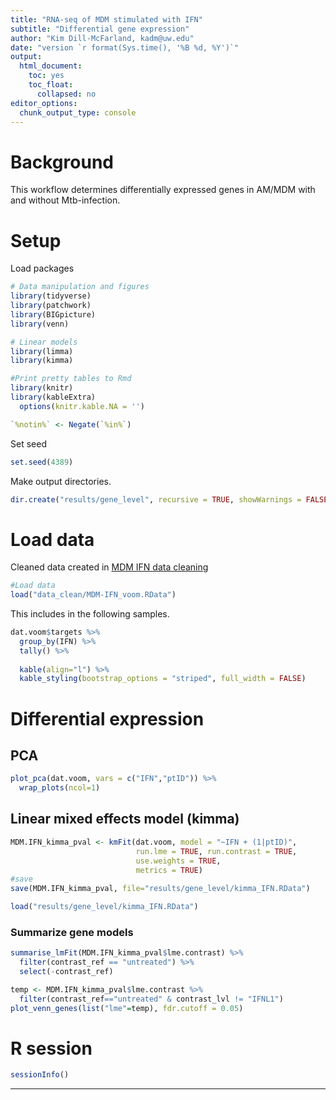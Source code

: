 ```yaml
---
title: "RNA-seq of MDM stimulated with IFN"
subtitle: "Differential gene expression"
author: "Kim Dill-McFarland, kadm@uw.edu"
date: "version `r format(Sys.time(), '%B %d, %Y')`"
output:
  html_document:
    toc: yes
    toc_float:
      collapsed: no
editor_options:
  chunk_output_type: console
---
```

# Background

This workflow determines differentially expressed genes in AM/MDM with and without Mtb-infection.

# Setup
Load packages

```r
# Data manipulation and figures
library(tidyverse)
library(patchwork)
library(BIGpicture)
library(venn)

# Linear models
library(limma)
library(kimma)

#Print pretty tables to Rmd
library(knitr)
library(kableExtra)
  options(knitr.kable.NA = '')

`%notin%` <- Negate(`%in%`)
```

Set seed

```r
set.seed(4389)
```

Make output directories.

```r
dir.create("results/gene_level", recursive = TRUE, showWarnings = FALSE)
```

# Load data

Cleaned data created in [MDM IFN data cleaning](1.MDM-IFN_data_cleaning.html)

```r
#Load data
load("data_clean/MDM-IFN_voom.RData")
```

This includes in the following samples.

```r
dat.voom$targets %>% 
  group_by(IFN) %>% 
  tally() %>% 
  
  kable(align="l") %>% 
  kable_styling(bootstrap_options = "striped", full_width = FALSE)
```

# Differential expression
## PCA

```r
plot_pca(dat.voom, vars = c("IFN","ptID")) %>% 
  wrap_plots(ncol=1)
```

## Linear mixed effects model (kimma)

```r
MDM.IFN_kimma_pval <- kmFit(dat.voom, model = "~IFN + (1|ptID)",
                            run.lme = TRUE, run.contrast = TRUE, 
                            use.weights = TRUE,
                            metrics = TRUE)
#save
save(MDM.IFN_kimma_pval, file="results/gene_level/kimma_IFN.RData")
```

```r
load("results/gene_level/kimma_IFN.RData")
```

### Summarize gene models

```r
summarise_lmFit(MDM.IFN_kimma_pval$lme.contrast) %>% 
  filter(contrast_ref == "untreated") %>% 
  select(-contrast_ref)
```

```r
temp <- MDM.IFN_kimma_pval$lme.contrast %>% 
  filter(contrast_ref=="untreated" & contrast_lvl != "IFNL1")
plot_venn_genes(list("lme"=temp), fdr.cutoff = 0.05)
```

# R session

```r
sessionInfo()
```

***